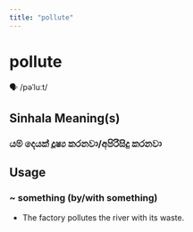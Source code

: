 ```yaml
---
title: "pollute"
---
```


# pollute

🗣️ /pəˈluːt/

## Sinhala Meaning(s)

### යම් දෙයක් දූෂ්‍ය කරනවා/අපිරිසිදු කරනවා

## Usage

### ~ something (by/with something)

- The factory pollutes the river with its waste.

